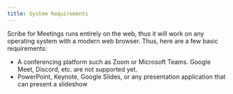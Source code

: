```yaml
---
title: System Requirements
---
```



Scribe for Meetings runs entirely on the web, thus it will work on any operating system with a modern web browser. Thus, here are a few basic requirements:
* A conferencing platform such as Zoom or Microsoft Teams. Google Meet, Discord, etc. are not supported yet.
* PowerPoint, Keynote, Google Slides, or any presentation application that can present a slideshow

